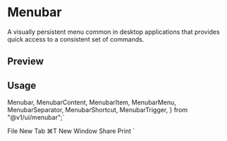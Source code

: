 

<Meta of={MenubarStories} />

<RadixPrimitiveDocsButton name='menubar' />

# Menubar

A visually persistent menu common in desktop applications that provides quick access to a consistent set of commands.

## Preview

<Canvas of={MenubarStories.Default} />

## Usage

  Menubar,
  MenubarContent,
  MenubarItem,
  MenubarMenu,
  MenubarSeparator,
  MenubarShortcut,
  MenubarTrigger,
} from "@v1/ui/menubar";`

  <MenubarMenu>
    <MenubarTrigger>File</MenubarTrigger>
    <MenubarContent>
      <MenubarItem>
        New Tab <MenubarShortcut>⌘T</MenubarShortcut>
      </MenubarItem>
      <MenubarItem>New Window</MenubarItem>
      <MenubarSeparator />
      <MenubarItem>Share</MenubarItem>
      <MenubarSeparator />
      <MenubarItem>Print</MenubarItem>
    </MenubarContent>
  </MenubarMenu>
</Menubar>`

<Source code={importCode} language='ts' dark />
<Source code={usageCode} language='tsx' dark />
